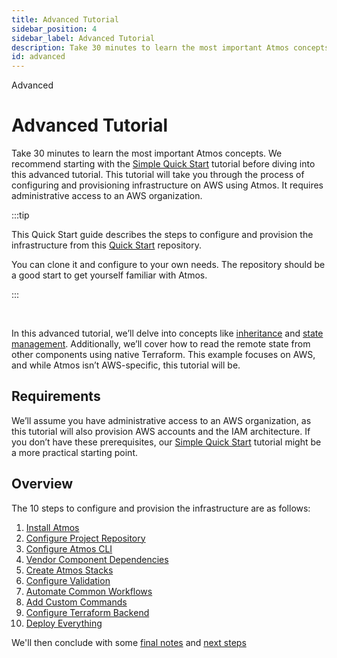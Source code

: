 ```yaml
---
title: Advanced Tutorial
sidebar_position: 4
sidebar_label: Advanced Tutorial
description: Take 30 minutes to learn the most important Atmos concepts.
id: advanced
---
```


<PillBox>Advanced</PillBox>

# Advanced Tutorial

Take 30 minutes to learn the most important Atmos concepts. We recommend starting with the [Simple Quick Start](/quick-start/simple) tutorial before diving into this advanced tutorial. This tutorial will take you through the process of configuring and provisioning infrastructure on AWS using Atmos. It requires administrative access to an AWS organization.

:::tip

This Quick Start guide describes the steps to configure and provision the infrastructure
from this [Quick Start](https://github.com/cloudposse/atmos/tree/master/examples/quick-start-advanced) repository.

You can clone it and configure to your own needs. The repository should be a good start to get yourself familiar with Atmos.

:::

<br/>

In this advanced tutorial, we’ll delve into concepts like [inheritance](/core-concepts/stacks/inheritance)
and [state management](/core-concepts/components/terraform/state-backend).
Additionally, we’ll cover how to read the remote state from other components using native Terraform.
This example focuses on AWS, and while Atmos isn’t AWS-specific, this tutorial will be.

## Requirements

We’ll assume you have administrative access to an AWS organization, as this tutorial will also provision
AWS accounts and the IAM architecture. If you don’t have these prerequisites, our [Simple Quick Start](/quick-start/simple) tutorial
might be a more practical starting point.

## Overview

The 10 steps to configure and provision the infrastructure are as follows:

1. [Install Atmos](/install)
2. [Configure Project Repository](/quick-start/advanced/configure-repository)
3. [Configure Atmos CLI](/quick-start/advanced/configure-cli)
4. [Vendor Component Dependencies](/quick-start/advanced/vendor-components)
5. [Create Atmos Stacks](/quick-start/advanced/create-atmos-stacks)
6. [Configure Validation](/quick-start/advanced/configure-validation)
7. [Automate Common Workflows](/quick-start/advanced/create-workflows)
8. [Add Custom Commands](/quick-start/advanced/add-custom-commands)
9. [Configure Terraform Backend](/quick-start/advanced/configure-terraform-backend)
10. [Deploy Everything](/quick-start/advanced/provision)

We'll then conclude with some [final notes](/quick-start/advanced/final-notes) and [next steps](/quick-start/advanced/next-steps)



<DocCardList/>
